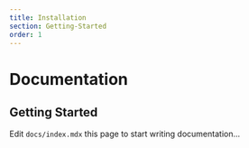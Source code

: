 ```yaml
---
title: Installation
section: Getting-Started
order: 1
---
```


# Documentation

## Getting Started

Edit `docs/index.mdx` this page to start writing documentation...
